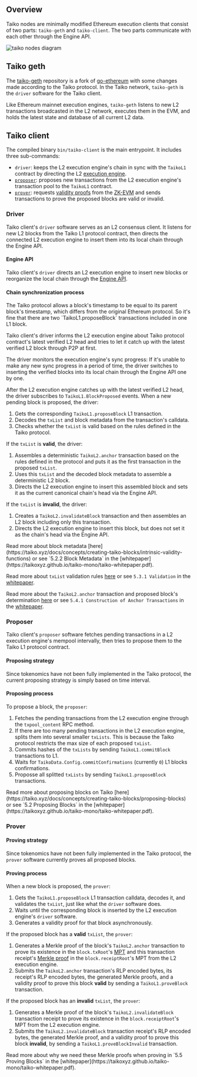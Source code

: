 
## Overview

Taiko nodes are minimally modified Ethereum execution clients that consist of two parts: `taiko-geth` and `taiko-client`. The two parts communicate with each other through the Engine API.

![taiko nodes diagram](/images/diagrams/concepts/taiko-nodes/taiko-nodes.png)

## Taiko geth

The [taiko-geth](https://github.com/taikoxyz/taiko-geth) repository is a fork of [go-ethereum](https://github.com/ethereum/go-ethereum) with some changes made according to the Taiko protocol. In the Taiko network, `taiko-geth` is the `driver` software for the Taiko client.

Like Ethereum mainnet execution engines, `taiko-geth` listens to new L2 transactions broadcasted in the L2 network, executes them in the EVM, and holds the latest state and database of all current L2 data.

## Taiko client

The compiled binary `bin/taiko-client` is the main entrypoint. It includes three sub-commands:

- `driver`: keeps the L2 execution engine's chain in sync with the `TaikoL1` contract by directing the L2 [execution engine](https://ethereum.org/en/glossary/#execution-client).
- [`proposer`](https://rollup-glossary.vercel.app/other-terms#proposer): proposes new transactions from the L2 execution engine's transaction pool to the `TaikoL1` contract.
- [`prover`](https://rollup-glossary.vercel.app/other-terms#prover): requests [validity proofs](https://rollup-glossary.vercel.app/other-terms#validity-proof) from the [ZK-EVM](https://rollup-glossary.vercel.app/spicy-terms#zk-evm) and sends transactions to prove the proposed blocks are valid or invalid.

### Driver

Taiko client's `driver` software serves as an L2 consensus client. It listens for new L2 blocks from the Taiko L1 protocol contract, then directs the connected L2 execution engine to insert them into its local chain through the Engine API.

#### Engine API

Taiko client's `driver` directs an L2 execution engine to insert new blocks or reorganize the local chain through the [Engine API](https://github.com/ethereum/execution-apis/tree/main/src/engine).

#### Chain synchronization process

<Callout type="info" emoji="ℹ️">
The Taiko protocol allows a block's timestamp to be equal to its parent block's timestamp, which differs from the original Ethereum protocol. So it's fine that there are two `TaikoL1.proposeBlock` transactions included in one L1 block.
</Callout>
  
Taiko client's driver informs the L2 execution engine about Taiko protocol contract's latest verified L2 head and tries to let it catch up with the latest verified L2 block through P2P at first.

The driver monitors the execution engine's sync progress: If it's unable to make any new sync progress in a period of time, the driver switches to inserting the verified blocks into its local chain through the Engine API one by one.

After the L2 execution engine catches up with the latest verified L2 head, the driver subscribes to `TaikoL1.BlockProposed` events. When a new pending block is proposed, the driver:

1. Gets the corresponding `TaikoL1.proposeBlock` L1 transaction.
2. Decodes the `txList` and block metadata from the transaction's calldata.
3. Checks whether the `txList` is valid based on the rules defined in the Taiko protocol.

If the `txList` is **valid**, the driver:

1. Assembles a deterministic `TaikoL2.anchor` transaction based on the rules defined in the protocol and puts it as the first transaction in the proposed `txList`.
2. Uses this `txList` and the decoded block metadata to assemble a deterministic L2 block.
3. Directs the L2 execution engine to insert this assembled block and sets it as the current canonical chain's head via the Engine API.

If the `txList` is **invalid**, the driver:

1. Creates a `TaikoL2.invalidateBlock` transaction and then assembles an L2 block including only this transaction.
2. Directs the L2 execution engine to insert this block, but does not set it as the chain's head via the Engine API.

<Callout type="info" emoji="ℹ️">
Read more about block metadata [here](https://taiko.xyz/docs/concepts/creating-taiko-blocks/intrinsic-validity-functions) or see `5.2.2 Block Metadata` in the [whitepaper](https://taikoxyz.github.io/taiko-mono/taiko-whitepaper.pdf).

Read more about `txList` validation rules [here](https://taiko.xyz/docs/concepts/creating-taiko-blocks/intrinsic-validity-functions) or see `5.3.1 Validation` in the [whitepaper](https://taikoxyz.github.io/taiko-mono/taiko-whitepaper.pdf).

Read more about the `TaikoL2.anchor` transaction and proposed block's determination [here](https://taiko.xyz/docs/concepts/creating-taiko-blocks/anchor-transaction) or see `5.4.1 Construction of Anchor Transactions` in the [whitepaper](https://taikoxyz.github.io/taiko-mono/taiko-whitepaper.pdf).
</Callout>
  
### Proposer

Taiko client's `proposer` software fetches pending transactions in a L2 execution engine's mempool intervally, then tries to propose them to the Taiko L1 protocol contract.

#### Proposing strategy

Since tokenomics have not been fully implemented in the Taiko protocol, the current proposing strategy is simply based on time interval.

#### Proposing process
To propose a block, the `proposer`:

1. Fetches the pending transactions from the L2 execution engine through the `txpool_content` RPC method.
2. If there are too many pending transactions in the L2 execution engine, splits them into several smaller `txLists`. This is because the Taiko protocol restricts the max size of each proposed `txList`.
3. Commits hashes of the `txLists` by sending `TaikoL1.commitBlock` transactions to L1.
4. Waits for `TaikoData.Config.commitConfirmations` (currently `0`) L1 blocks confirmations.
5. Proposse all splitted `txLists` by sending `TaikoL1.proposeBlock` transactions.

<Callout type="info" emoji="ℹ️">
Read more about proposing blocks on Taiko [here](https://taiko.xyz/docs/concepts/creating-taiko-blocks/proposing-blocks) or see `5.2 Proposing Blocks` in the [whitepaper](https://taikoxyz.github.io/taiko-mono/taiko-whitepaper.pdf).
</Callout>

### Prover

#### Proving strategy

Since tokenomics have not been fully implemented in the Taiko protocol, the `prover` software currently proves all proposed blocks.

#### Proving process

When a new block is proposed, the `prover`:

1. Gets the `TaikoL1.proposeBlock` L1 transaction calldata, decodes it, and validates the `txList`, just like what the `driver` software does.
2. Waits until the corresponding block is inserted by the L2 execution engine's `driver` software.
3. Generates a validity proof for that block asynchronously.

If the proposed block has a **valid** `txList`, the `prover`:

1. Generates a Merkle proof of the block's `TaikoL2.anchor` transaction to prove its existence in the `block.txRoot`'s [MPT](https://ethereum.org/en/developers/docs/data-structures-and-encoding/patricia-merkle-trie/) and this transaction receipt's [Merkle proof](https://rollup-glossary.vercel.app/other-terms#merkle-proofs) in the `block.receiptRoot`'s MPT from the L2 execution engine.
2. Submits the `TaikoL2.anchor` transaction's RLP encoded bytes, its receipt's RLP encoded bytes, the generated Merkle proofs, and a validity proof to prove this block **valid** by sending a `TaikoL1.proveBlock` transaction.

If the proposed block has an **invalid** `txList`, the `prover`:

1. Generates a Merkle proof of the block's `TaikoL2.invalidateBlock` transaction receipt to prove its existence in the `block.receiptRoot`'s MPT from the L2 execution engine.
2. Submits the `TaikoL2.invalidateBlock` transaction receipt's RLP encoded bytes, the generated Merkle proof, and a validity proof to prove this block **invalid**, by sending a `TaikoL1.proveBlockInvalid` transaction.

<Callout type="info" emoji="ℹ️">
Read more about why we need these Merkle proofs when proving in `5.5 Proving Blocks` in the [whitepaper](https://taikoxyz.github.io/taiko-mono/taiko-whitepaper.pdf).
</Callout>
